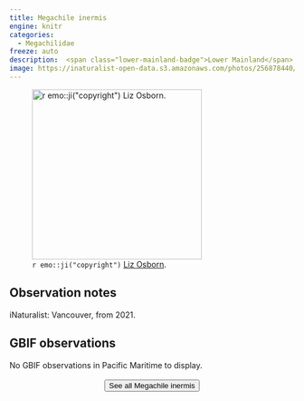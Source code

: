 ```yaml
---
title: Megachile inermis
engine: knitr
categories:
  - Megachilidae
freeze: auto
description:  <span class="lower-mainland-badge">Lower Mainland</span> <span class="coast-badge">Coast</span>
image: https://inaturalist-open-data.s3.amazonaws.com/photos/256878440/large.jpg
---
```

![`r emo::ji("copyright")` [Liz Osborn ](https://inaturalist.ca/photos/256878440).](https://inaturalist-open-data.s3.amazonaws.com/photos/256878440/large.jpg){height=300}

## Observation notes  
iNaturalist: <span class="hl-place-name">Vancouver</span>, from 2021.

## GBIF observations  
No GBIF observations in Pacific Maritime to display.
<br><br>
<center>


<a href="https://inaturalist.ca/observations?place_id=7085&quality_grade=research&subview=map&taxon_id=199134"><button type="button" class="btn btn-secondary">See all Megachile inermis <i class="fa-solid fa-arrow-up-right-from-square"></i> </button></a>
</center>
